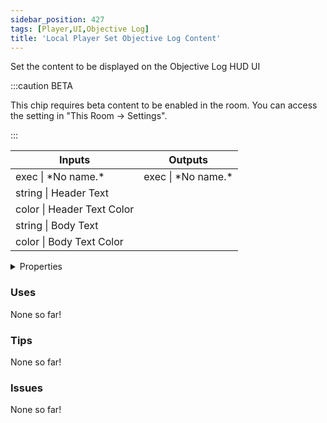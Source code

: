 ```yaml
---
sidebar_position: 427
tags: [Player,UI,Objective Log]
title: 'Local Player Set Objective Log Content'
---
```


Set the content to be displayed on the Objective Log HUD UI

:::caution BETA

This chip requires beta content to be enabled in the room. You can access the setting in "This Room -> Settings".

:::

<IChip uuid="a060bad3-3111-4b9d-add3-5e6af3a4a151"/>

<table><thead><tr><th>Inputs</th><th>Outputs</th></tr></thead><tbody><tr><td>exec | *No name.*</td><td>exec | *No name.*</td></tr><tr><td>string | Header Text</td><td /></tr><tr><td>color | Header Text Color</td><td /></tr><tr><td>string | Body Text</td><td /></tr><tr><td>color | Body Text Color</td><td /></tr></tbody></table>

<details>
  <summary>Properties</summary>
  <div>
    <div>
    <table>
      <tbody>
        <tr>
          <td>Is beta required?</td>
          <td>Yes</td>
        </tr>
        <tr>
          <td>Is chip a trolling risk?</td>
          <td>No</td>
        </tr>
        <tr>
          <td>Is chip a role assignment risk?</td>
          <td>No</td>
        </tr>
        <tr>
          <td>Chip UUID</td>
          <td>a060bad3-3111-4b9d-add3-5e6af3a4a151</td>
        </tr>
        <tr>
          <td>Room availability</td>
          <td>Available everywhere</td>
        </tr>
      </tbody>
    </table>
    </div>
  </div>
</details>

### Uses

None so far!

### Tips

None so far!

### Issues

None so far!